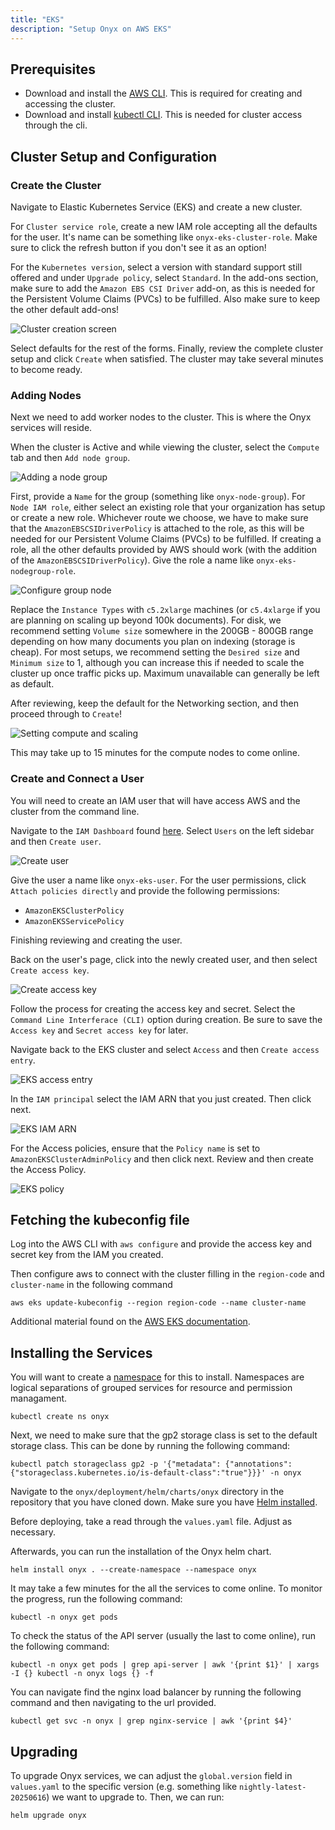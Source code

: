 ```yaml
---
title: "EKS"
description: "Setup Onyx on AWS EKS"
---
```


## Prerequisites

- Download and install the [AWS CLI](https://aws.amazon.com/cli/). This is required for creating and accessing the cluster.
- Download and install [kubectl CLI](https://kubernetes.io/docs/tasks/tools/install-kubectl-macos/). This is needed for cluster access through the cli.

## Cluster Setup and Configuration

### Create the Cluster

Navigate to Elastic Kubernetes Service (EKS) and create a new cluster.

For `Cluster service role`, create a new IAM role accepting all the defaults for the user. It's name can
be something like `onyx-eks-cluster-role`.
Make sure to click the refresh button if you don't see it as an option!

For the `Kubernetes version`, select a version with standard support still offered and under `Upgrade policy`, select `Standard`. In the add-ons section, make sure to add the `Amazon EBS CSI Driver` add-on, as this is needed for the Persistent Volume Claims (PVCs) to be fulfilled. Also make sure to keep the other default add-ons!

![Cluster creation screen](/images/setup_guides/aws/eks/cluster_create.png)

Select defaults for the rest of the forms. Finally, review the complete cluster setup and click `Create` when satisfied. The cluster may take several minutes to become ready.

### Adding Nodes

Next we need to add worker nodes to the cluster. This is where the Onyx services will reside.

When the cluster is Active and while viewing the cluster, select the `Compute` tab and then `Add node group`.

![Adding a node group](/images/setup_guides/aws/eks/add_node_group.png)

First, provide a `Name` for the group (something like `onyx-node-group`). For `Node IAM role`, either select
an existing role that your organization has setup or create a new role. Whichever route we choose, we have to make sure
that the `AmazonEBSCSIDriverPolicy` is attached to the role, as this will be needed for our Persistent Volume Claims (PVCs)
to be fulfilled. If creating a role, all the other defaults provided by AWS should work (with the addition of the `AmazonEBSCSIDriverPolicy`). Give the role a name like `onyx-eks-nodegroup-role`.

![Configure group node](/images/setup_guides/aws/eks/configure_group_node.png)

Replace the `Instance Types` with `c5.2xlarge` machines (or `c5.4xlarge` if you are planning on scaling up beyond 100k documents). For disk, we recommend setting `Volume size` somewhere in the 200GB - 800GB range depending on how many documents you plan on indexing (storage is cheap). For most setups, we recommend setting the `Desired size` and `Minimum size` to 1, although you can increase this if needed to scale the cluster up once traffic picks up. Maximum unavailable can generally be left as default.

After reviewing, keep the default for the Networking section, and then proceed through to `Create`!

![Setting compute and scaling](/images/setup_guides/aws/eks/set_compute_and_scaling.png)

This may take up to 15 minutes for the compute nodes to come online.

### Create and Connect a User

You will need to create an IAM user that will have access AWS and the cluster from the command line.

Navigate to the `IAM Dashboard` found [here](https://console.aws.amazon.com/iam/). Select `Users` on the left sidebar and then `Create user`.

![Create user](/images/setup_guides/aws/eks/iam_dashboard.png)

Give the user a name like `onyx-eks-user`. For the user permissions, click `Attach policies directly` and provide the following permissions:

- `AmazonEKSClusterPolicy`
- `AmazonEKSServicePolicy`

Finishing reviewing and creating the user.

Back on the user's page, click into the newly created user, and then select `Create access key`.

![Create access key](/images/setup_guides/aws/eks/create_access_key.png)

Follow the process for creating the access key and secret. Select the `Command Line Interferace (CLI)` option during creation. Be sure to save the `Access key` and `Secret access key` for later.

Navigate back to the EKS cluster and select `Access` and then `Create access entry`.

![EKS access entry](/images/setup_guides/aws/eks/eks_access_entry.png)

In the `IAM principal` select the IAM ARN that you just created. Then click next.

![EKS IAM ARN](/images/setup_guides/aws/eks/eks_iam_arn.png)

For the Access policies, ensure that the `Policy name` is set to `AmazonEKSClusterAdminPolicy` and then click next. Review and then create the Access Policy.

![EKS policy](/images/setup_guides/aws/eks/eks_policy.png)

## Fetching the kubeconfig file

Log into the AWS CLI with `aws configure` and provide the access key and secret key from the IAM you created.

Then configure aws to connect with the cluster filling in the `region-code` and `cluster-name` in the following command

```shell
aws eks update-kubeconfig --region region-code --name cluster-name
```

Additional material found on the [AWS EKS documentation](https://docs.aws.amazon.com/eks/latest/userguide/create-kubeconfig.html).

## Installing the Services

You will want to create a [namespace](https://kubernetes.io/blog/2016/08/kubernetes-namespaces-use-cases-insights/) for this to install. Namespaces are logical separations of grouped services for resource and permission managament.

```shell
kubectl create ns onyx
```

Next, we need to make sure that the gp2 storage class is set to the default storage class. This can be done by running the following command:

```shell
kubectl patch storageclass gp2 -p '{"metadata": {"annotations":{"storageclass.kubernetes.io/is-default-class":"true"}}}' -n onyx
```

Navigate to the `onyx/deployment/helm/charts/onyx` directory in the repository that you have cloned down. Make sure you have [Helm installed](https://helm.sh/docs/intro/install/).

Before deploying, take a read through the `values.yaml` file. Adjust as necessary.

Afterwards, you can run the installation of the Onyx helm chart.

```shell
helm install onyx . --create-namespace --namespace onyx
```

It may take a few minutes for the all the services to come online. To monitor the progress, run the following command:

```shell
kubectl -n onyx get pods
```

To check the status of the API server (usually the last to come online), run the following command:

```shell
kubectl -n onyx get pods | grep api-server | awk '{print $1}' | xargs -I {} kubectl -n onyx logs {} -f
```

You can navigate find the nginx load balancer by running the following command and then navigating to the url provided.

```shell
kubectl get svc -n onyx | grep nginx-service | awk '{print $4}'
```

## Upgrading

To upgrade Onyx services, we can adjust the `global.version` field in 
`values.yaml` to the specific version (e.g. something like `nightly-latest-20250616`) 
we want to upgrade to. Then, we can run:

```shell
helm upgrade onyx
```
